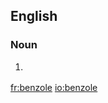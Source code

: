 ==English==

===Noun===
{{en-noun}}

# {{context|organic chemistry}} {{obsolete spelling of|benzol}}

[[fr:benzole]]
[[io:benzole]]